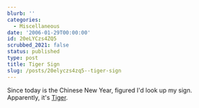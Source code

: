 ```yaml
---
blurb: ''
categories:
  - Miscellaneous
date: '2006-01-29T00:00:00'
id: 20eLYCzs4ZQ5
scrubbed_2021: false
status: published
type: post
title: Tiger Sign
slug: /posts/20elyczs4zq5--tiger-sign
---
```


Since today is the Chinese New Year, figured I'd look up my sign.
Apparently, it's [Tiger](http://chinese.astrology.com/tiger.html).
